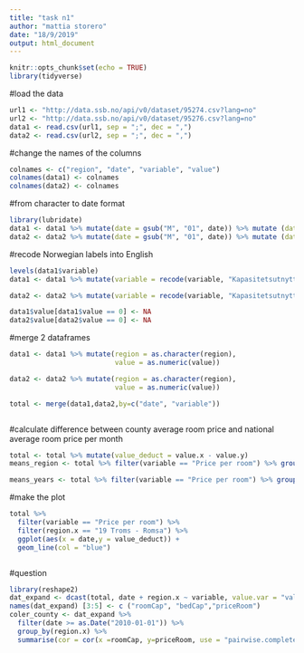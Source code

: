 ```yaml
---
title: "task n1"
author: "mattia storero"
date: "18/9/2019"
output: html_document
---
```


```r
knitr::opts_chunk$set(echo = TRUE)
library(tidyverse)
```

#load the data
```r
url1 <- "http://data.ssb.no/api/v0/dataset/95274.csv?lang=no"
url2 <- "http://data.ssb.no/api/v0/dataset/95276.csv?lang=no"
data1 <- read.csv(url1, sep = ";", dec = ",")
data2 <- read.csv(url2, sep = ";", dec = ",")
```


#change the names of the columns
```r
colnames <- c("region", "date", "variable", "value")
colnames(data1) <- colnames
colnames(data2) <- colnames
```

#from character to date format

```r
library(lubridate)
data1 <- data1 %>% mutate(date = gsub("M", "01", date)) %>% mutate (date =ydm(date))
data2 <- data2 %>% mutate(date = gsub("M", "01", date)) %>% mutate (date =ydm(date))

```

#recode Norwegian labels into English

```r
levels(data1$variable)
data1 <- data1 %>% mutate(variable = recode(variable, "Kapasitetsutnytting av senger (prosent)" = "Beds percentage capacity utilization", "Kapasitetsutnytting av rom (prosent)" = "Rooms percentage capacity utilization", "Pris per rom (kr)"  = "Price per room"))

data2 <- data2 %>% mutate(variable = recode(variable, "Kapasitetsutnytting av senger (prosent)" = "Beds percentage capacity utilization", "Kapasitetsutnytting av rom (prosent)" = "Rooms percentage capacity utilization", "Pris per rom (kr)"  = "Price per room"))

data1$value[data1$value == 0] <- NA
data2$value[data2$value == 0] <- NA


```

#merge 2 dataframes

```r
data1 <- data1 %>% mutate(region = as.character(region), 
                          value = as.numeric(value))

data2 <- data2 %>% mutate(region = as.character(region), 
                          value = as.numeric(value))

total <- merge(data1,data2,by=c("date", "variable"))



```


#calculate difference between county average room price and national average room price per month

```r
total <- total %>% mutate(value_deduct = value.x - value.y)
means_region <- total %>% filter(variable == "Price per room") %>% group_by(region.x) %>% summarise(mean = mean(value_deduct ,na.rm = TRUE))

means_years <- total %>% filter(variable == "Price per room") %>% group_by(lubridate::year(date)) %>% summarise(mean = mean(value_deduct, na.rm = TRUE))


```
#make the plot
```r
total %>%
  filter(variable == "Price per room") %>%
  filter(region.x == "19 Troms - Romsa") %>%
  ggplot(aes(x = date,y = value_deduct)) +
  geom_line(col = "blue") 



```




#question
```r
library(reshape2)
dat_expand <- dcast(total, date + region.x ~ variable, value.var = "value.x")
names(dat_expand) [3:5] <- c ("roomCap", "bedCap","priceRoom")
coler_county <- dat_expand %>%
  filter(date >= as.Date("2010-01-01")) %>%
  group_by(region.x) %>%
  summarise(cor = cor(x =roomCap, y=priceRoom, use = "pairwise.complete.obs", method = "pearson"))

```



